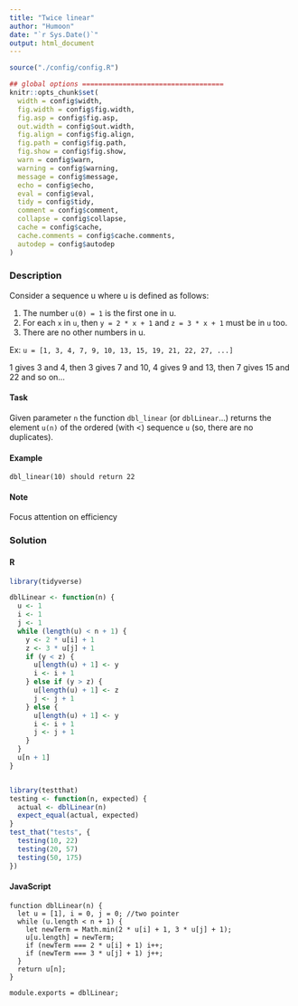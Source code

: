 ```yaml
---
title: "Twice linear"
author: "Humoon"
date: "`r Sys.Date()`"
output: html_document
---
```



```r
source("./config/config.R")

## global options ===================================
knitr::opts_chunk$set(
  width = config$width,
  fig.width = config$fig.width,
  fig.asp = config$fig.asp,
  out.width = config$out.width,
  fig.align = config$fig.align,
  fig.path = config$fig.path,
  fig.show = config$fig.show,
  warn = config$warn,
  warning = config$warning,
  message = config$message,
  echo = config$echo,
  eval = config$eval,
  tidy = config$tidy,
  comment = config$comment,
  collapse = config$collapse,
  cache = config$cache,
  cache.comments = config$cache.comments,
  autodep = config$autodep
)
```



### Description


Consider a sequence u where u is defined as follows:

1. The number `u(0) = 1` is the first one in u.
2. For each `x` in `u`, then `y = 2 * x + 1` and `z = 3 * x + 1` must be in `u` too.
3. There are no other numbers in u.

Ex: `u = [1, 3, 4, 7, 9, 10, 13, 15, 19, 21, 22, 27, ...]`

1 gives 3 and 4, then 3 gives 7 and 10, 4 gives 9 and 13, then 7 gives 15 and 22 and so on...

#### Task

Given parameter `n` the function `dbl_linear` (or `dblLinear`...) returns the element `u(n)` of the ordered (with <) sequence `u` (so, there are no duplicates).

#### Example

`dbl_linear(10) should return 22`

#### Note
Focus attention on efficiency


### Solution

#### R
```r
library(tidyverse)

dblLinear <- function(n) {
  u <- 1
  i <- 1
  j <- 1
  while (length(u) < n + 1) {
    y <- 2 * u[i] + 1
    z <- 3 * u[j] + 1
    if (y < z) {
      u[length(u) + 1] <- y
      i <- i + 1
    } else if (y > z) {
      u[length(u) + 1] <- z
      j <- j + 1
    } else {
      u[length(u) + 1] <- y
      i <- i + 1
      j <- j + 1
    }
  }
  u[n + 1]
}


library(testthat)
testing <- function(n, expected) {
  actual <- dblLinear(n)
  expect_equal(actual, expected)
}
test_that("tests", {
  testing(10, 22)
  testing(20, 57)
  testing(50, 175)
})
```


#### JavaScript

```node
function dblLinear(n) {
  let u = [1], i = 0, j = 0; //two pointer
  while (u.length < n + 1) {
    let newTerm = Math.min(2 * u[i] + 1, 3 * u[j] + 1);
    u[u.length] = newTerm;
    if (newTerm === 2 * u[i] + 1) i++;
    if (newTerm === 3 * u[j] + 1) j++;
  }
  return u[n];
}

module.exports = dblLinear;
```


